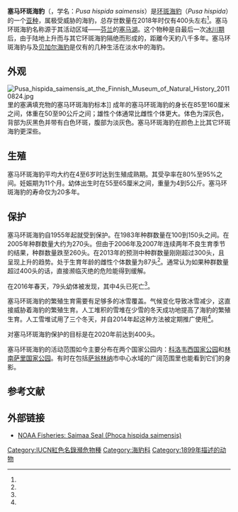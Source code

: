 {{Subspeciesbox
| name = 塞马环斑海豹
| image = Pusa hispida saimensis ca 1956.jpg
| image_caption = 
| status = EN
| status_system = IUCN3.1
| status_ref = <ref>{{cite web |url=http://www.fws.gov/endangered/esa-library/pdf/esa_table.pdf |title=Endangered and Threatened Species under NMFS' Jurisdiction |author= |date=6 April 2010 |website= |publisher=United States Fish & Wildlife Service |accessdate=11 November 2010 |archive-date=2020-11-29 |archive-url=https://web.archive.org/web/20201129160552/https://www.fws.gov/endangered/esa-library/pdf/esa_table.pdf |dead-url=yes }}</ref>
| genus = Pusa
| species = hispida
| species_link = Ringed seal
| subspecies = saimensis
| authority = ([[Oscar_Frithiof_Nordqvist|Nordquist]], 1899)
| synonyms = <center>''Phoca hispida saimensis''</center>
| range_map = Phoca_Hispida_Saimensis_Distribution.PNG
}}

'''塞马环斑海豹'''（{{lang-fi|Saimaannorppa}}，学名：''Pusa hispida saimensis''）是[[环斑海豹|环斑海豹]]（''Pusa hispida''）的一个[[亚种|亚种]]，属极受威胁的海豹，总存世数量在2018年时仅有400头左右<ref name="yle"/>。塞马环斑海豹名称源于其活动区域——[[芬兰|芬兰]]的[[塞马湖|塞马湖]]。这个物种是自最后一次[[大冰期|冰川期]]后，由于陆地上升而与其它环斑海豹隔绝而形成的，距離今天約八千多年。塞马环斑海豹与{{le|拉多加海豹|Ladoga seal}}及[[贝加尔海豹|贝加尔海豹]]是仅有的几种生活在淡水中的海豹。

== 外观 ==
[[File:Pusa_hispida_saimensis_at_the_Finnish_Museum_of_Natural_History_20110824.jpg|thumb]]里的塞满填充物的塞马环斑海豹标本]]
成年的塞马环斑海豹的身长在85至160厘米之间，体重在50至90公斤之间；雄性个体通常比雌性个体更大。体色为深灰色，背部为灰黑色并带有白色环斑，腹部为淡灰色。塞马环斑海豹在颜色上比其它环斑海豹更深些。

== 生殖 ==
塞马环斑海豹平均大约在4至6岁时达到生殖成熟期。其受孕率在80%至95%之间。妊娠期为11个月。幼体出生时在55至65厘米之间，重量为4到5公斤。塞马环斑海豹的寿命仅为20多年。

== 保护 ==

塞马环斑海豹自1955年起就受到保护。在1983年种群数量在100到150头之间。在2005年种群数量大约为270头。但由于2006年及2007年连续两年不良生育季节的结果，种群数量跌至260头。在2013年的预测中种群数量刚刚超过300头，且呈现上升的趋势。处于生育年龄的雌性个体数量为87头<ref name="yle2"/>。通常认为如果种群数量超过400头的话，直接濒临灭绝的危险能得到缓解。

在2016年春天，79头幼体被发现，其中4头已死亡<ref name="mst"/>。

塞马环斑海豹的繁殖生育需要有足够多的冰雪覆盖。气候变化导致冰雪减少，这直接威胁着海豹的繁殖生育。人工堆积的雪堆在少雪的冬天成功地提高了海豹的繁殖生育。人工雪堆试用了三个冬天，并自2014年起这种方法被定期推广使用<ref name="hs"/>。

对塞马环斑海豹保护的目标是在2020年前达到400头。

塞马环斑海豹的活动范围如今主要分布在两个国家公园内：[[科洛韦西国家公园|科洛韦西国家公园]]和[[林南萨里国家公园|林南萨里国家公园]]。有时在包括[[萨翁林纳|萨翁林纳]]市中心水域的广阔范围里也能看到它们的身影。

== 参考文献 ==
{{Reflist|30em|refs=
<ref name="yle">{{cite web | url = https://yle.fi/uutiset/3-10130087 | title = "Tämä on läpimurto, monien itkujen jälkeen" – Kuvaaja Juha Taskinen riemuitsee 400 saimaannorpasta | author = Vironen, Petri | language = fi | publisher = Yle | date = 2018-04-01 | accessdate = 2018-04-01 | archive-date = 2018-04-01 | archive-url = https://web.archive.org/web/20180401103959/https://yle.fi/uutiset/3-10130087 | dead-url = no }}</ref>

<ref name="yle2">{{cite web | url = http://yle.fi/uutiset/3-6829660 | title = Saimaannorpan kanta kasvussa | author = Partio, Elina | language = fi | publisher = Yle | date = 2013-09-13 | accessdate = 2017-03-23 | archive-date = 2019-01-12 | archive-url = https://web.archive.org/web/20190112043747/https://yle.fi/uutiset/3-6829660 | dead-url = no }}</ref>

<ref name="mst">{{cite web | url = http://www.maaseuduntulevaisuus.fi/ymp%C3%A4rist%C3%B6/saimaalta-l%C3%B6ytyi-79-kuuttia-mik%C3%A4-on-enn%C3%A4tysm%C3%A4%C3%A4r%C3%A4-1.143298 | title = Saimaalta löytyi 79 kuuttia, mikä on ennätysmäärä | author = Penttinen, Sari | language = fi | publisher = Maaseudun Tulevaisuus | date = 2016-04-15 | accessdate = 2017-03-23 | archive-date = 2017-11-07 | archive-url = https://web.archive.org/web/20171107022131/http://www.maaseuduntulevaisuus.fi/ymp%C3%A4rist%C3%B6/saimaalta-l%C3%B6ytyi-79-kuuttia-mik%C3%A4-on-enn%C3%A4tysm%C3%A4%C3%A4r%C3%A4-1.143298 | dead-url = no }}</ref>

<ref name="hs">{{cite web | url = http://www.hs.fi/kotimaa/art-2000002880362.html | title = Saimaannorpan luonnonpesintä on vaarassa - apukinosten kasaamisesta päätetään pian | author = Mansikka, Ossi | language = fi | publisher = Helsingin Sanomat | date = 2016-01-16 | accessdate = 2017-03-23 | archive-date = 2017-12-01 | archive-url = https://web.archive.org/web/20171201182308/https://www.hs.fi/kotimaa/art-2000002880362.html | dead-url = no }}</ref>
}}

== 外部链接 ==
{{commons category|Pusa hispida saimensis}}
* [https://web.archive.org/web/20170427014745/http://www.fisheries.noaa.gov/pr/species/mammals/seals/saimaa-seal.html NOAA Fisheries: Saimaa Seal (Phoca hispida saimensis)] {{en}}
{{Taxonbar|from=Q1502692}}

[[Category:IUCN紅色名錄瀕危物種|Category:IUCN紅色名錄瀕危物種]]
[[Category:海豹科|Category:海豹科]]
[[Category:1899年描述的动物|Category:1899年描述的动物]]